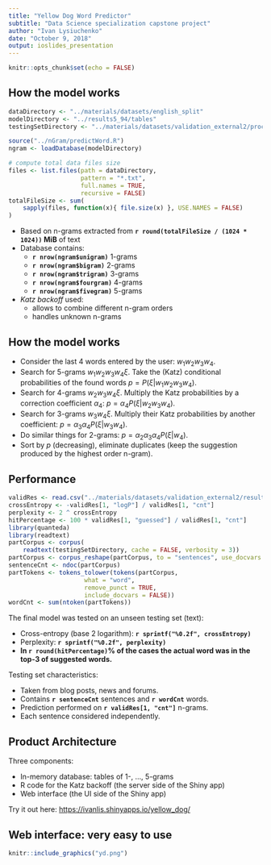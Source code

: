 ```yaml
---
title: "Yellow Dog Word Predictor"
subtitle: "Data Science specialization capstone project"
author: "Ivan Lysiuchenko"
date: "October 9, 2018"
output: ioslides_presentation
---
```


```r
knitr::opts_chunk$set(echo = FALSE)
```

## How the model works

```r
dataDirectory <- "../materials/datasets/english_split"
modelDirectory <- "../results5_94/tables"
testingSetDirectory <- "../materials/datasets/validation_external2/processed"

source("../nGram/predictWord.R")
ngram <- loadDatabase(modelDirectory)

# compute total data files size
files <- list.files(path = dataDirectory, 
                    pattern = "*.txt", 
                    full.names = TRUE, 
                    recursive = FALSE)
totalFileSize <- sum(
    sapply(files, function(x){ file.size(x) }, USE.NAMES = FALSE)
)
```

- Based on n-grams extracted from **`r round(totalFileSize / (1024 * 1024))` MiB** of text
- Database contains:
    - **`r nrow(ngram$unigram)`** 1-grams
    - **`r nrow(ngram$bigram)`** 2-grams
    - **`r nrow(ngram$trigram)`** 3-grams
    - **`r nrow(ngram$fourgram)`** 4-grams
    - **`r nrow(ngram$fivegram)`** 5-grams
- *Katz backoff* used:
    - allows to combine different n-gram orders
    - handles unknown n-grams

## How the model works

- Consider the last 4 words entered by the user: $w_{1}w_{2}w_{3}w_{4}$.
- Search for 5-grams $w_{1}w_{2}w_{3}w_{4}\xi$.
Take the (Katz) conditional probabilities of the found words
$p = P(\xi | w_{1}w_{2}w_{3}w_{4})$.
- Search for 4-grams $w_{2}w_{3}w_{4}\xi$.
Multiply the Katz probabilities by a correction coefficient $\alpha_{4}$: $p = \alpha_{4}P(\xi | w_{2}w_{3}w_{4})$.
- Search for 3-grams $w_{3}w_{4}\xi$.
Multiply their Katz probabilities by another coefficient: $p = \alpha_{3}\alpha_{4}P(\xi | w_{3}w_{4})$.
- Do similar things for 2-grams: $p = \alpha_{2}\alpha_{3}\alpha_{4}P(\xi | w_{4})$.
- Sort by *p* (decreasing), eliminate duplicates (keep the suggestion produced by the highest order n-gram).

## Performance

```r
validRes <- read.csv("../materials/datasets/validation_external2/result5_94.csv")
crossEntropy <- -validRes[1, "logP"] / validRes[1, "cnt"]
perplexity <- 2 ^ crossEntropy
hitPercentage <- 100 * validRes[1, "guessed"] / validRes[1, "cnt"]
library(quanteda)
library(readtext)
partCorpus <- corpus(
    readtext(testingSetDirectory, cache = FALSE, verbosity = 3))
partCorpus <- corpus_reshape(partCorpus, to = "sentences", use_docvars = FALSE)
sentenceCnt <- ndoc(partCorpus)
partTokens <- tokens_tolower(tokens(partCorpus, 
                     what = "word", 
                     remove_punct = TRUE, 
                     include_docvars = FALSE))
wordCnt <- sum(ntoken(partTokens))
```

The final model was tested on an unseen testing set (text):

- Cross-entropy (base 2 logarithm): **`r sprintf("%0.2f", crossEntropy)`**
- Perplexity: **`r sprintf("%0.2f", perplexity)`**
- **In `r round(hitPercentage)`% of the cases the actual word was in the top-3 of suggested words.**

Testing set characteristics:

- Taken from blog posts, news and forums.
- Contains **`r sentenceCnt`** sentences and **`r wordCnt`** words.
- Prediction performed on **`r validRes[1, "cnt"]`** n-grams.
- Each sentence considered independently.

## Product Architecture

Three components:

- In-memory database: tables of 1-, ..., 5-grams
- R code for the Katz backoff (the server side of the Shiny app)
- Web interface (the UI side of the Shiny app)

Try it out here: [https://ivanlis.shinyapps.io/yellow_dog/](https://ivanlis.shinyapps.io/yellow_dog/)

## Web interface: very easy to use

```r
knitr::include_graphics("yd.png")
```
